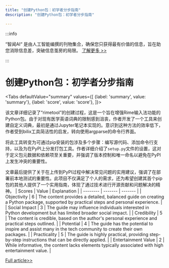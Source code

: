 ```yaml
---
title: "创建Python包：初学者分步指南"
description: "创建Python包：初学者分步指南"

---
```



:::info

“智闻AI“ 是由人工智能编撰的刊物集合，确保您只获得最有价值的信息，旨在助您消除信息差，突破信息茧房的局限。  [了解更多 >>](/)

:::

# 创建Python包：初学者分步指南


<Tabs
	defaultValue="summary"
	values={[
	{label: 'summary', value: 'summary'},
	{label: 'score', value: 'score'},
]}>
<TabItem value="summary">


该文章详细记录了“rimetool”的创建过程，这是一个旨在增强Rime输入法功能的Python包。由于对现有医学英语词典的限制感到沮丧，作者开发了一个工具来创建自定义词典，最初是通过Jupyter笔记本实现的。意识到这种方法的效率低下，作者受到bilix工具简洁性的启发，转向使用argparse的命令行界面。

将此工具转变为可通过pip安装的包涉及多个步骤：编写源代码、添加命令行支持，以及为在PyPI上分发打包工具。作者详细介绍了`setup.py`文件的设置，这对于定义包元数据和依赖项至关重要，并强调了版本控制和唯一命名以避免在PyPI上发生冲突的重要性。

文章最后提供了关于在上传到PyPI过程中解决常见问题的实用建议，强调了在部署前本地测试的重要性。此项目不仅满足了个人的需求，还为希望创建其首个pip包的其他人提供了一个实用指南，体现了通过技术进行开源贡献和问题解决的精神。
</TabItem>
<TabItem value="score">
	| Scores     | Value   | Explanation |
	| -------- | ------- | ------- |
	| Objectivity  | 6    | The content provides a detailed, balanced guide on creating a Python package, supported by practical steps and personal experience.    |
	| Social Impact | 3     | The guide may influence individuals interested in Python development but has limited broader social impact.    |
	| Credibility    | 5    | The content is credible, based on the author's personal experience and practical steps outlined.    |
	| Potential    | 4    | The guide has the potential to inspire and assist many in the tech community to create their own packages.    |
	| Practicality    | 5    | The guide is highly practical, providing step-by-step instructions that can be directly applied.    |
	| Entertainment Value    | 2    | While informative, the content lacks elements typically associated with high entertainment value.    |
</TabItem>
</Tabs>

[Full article>>](https://sspai.com/post/89589)
